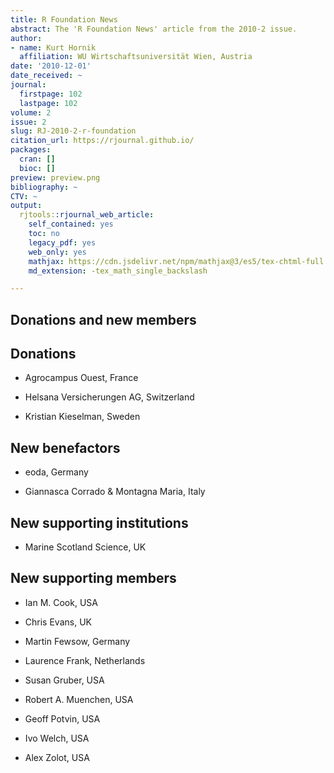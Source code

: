 ```yaml
---
title: R Foundation News
abstract: The 'R Foundation News' article from the 2010-2 issue.
author:
- name: Kurt Hornik
  affiliation: WU Wirtschaftsuniversität Wien, Austria
date: '2010-12-01'
date_received: ~
journal:
  firstpage: 102
  lastpage: 102
volume: 2
issue: 2
slug: RJ-2010-2-r-foundation
citation_url: https://rjournal.github.io/
packages:
  cran: []
  bioc: []
preview: preview.png
bibliography: ~
CTV: ~
output:
  rjtools::rjournal_web_article:
    self_contained: yes
    toc: no
    legacy_pdf: yes
    web_only: yes
    mathjax: https://cdn.jsdelivr.net/npm/mathjax@3/es5/tex-chtml-full.js
    md_extension: -tex_math_single_backslash

---
```


::: article
# Donations and new members

## Donations

-   Agrocampus Ouest, France

-   Helsana Versicherungen AG, Switzerland

-   Kristian Kieselman, Sweden

## New benefactors

-   eoda, Germany

-   Giannasca Corrado & Montagna Maria, Italy

## New supporting institutions

-   Marine Scotland Science, UK

## New supporting members

-   Ian M. Cook, USA

-   Chris Evans, UK

-   Martin Fewsow, Germany

-   Laurence Frank, Netherlands

-   Susan Gruber, USA

-   Robert A. Muenchen, USA

-   Geoff Potvin, USA

-   Ivo Welch, USA

-   Alex Zolot, USA
:::
